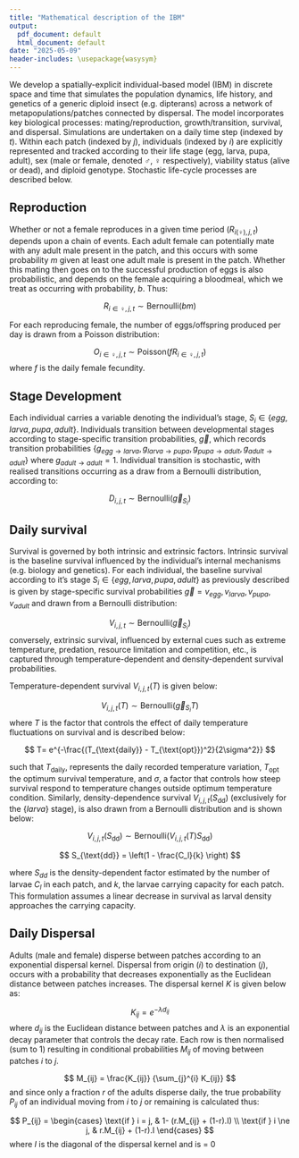 ```yaml
---
title: "Mathematical description of the IBM"
output:
  pdf_document: default
  html_document: default
date: "2025-05-09"
header-includes: \usepackage{wasysym}
---
```


We develop a spatially-explicit individual-based model (IBM) in discrete space and time that simulates the population dynamics, life history, and genetics of a generic diploid insect (e.g. dipterans) across a network of metapopulations/patches connected by dispersal. The model incorporates key biological processes: mating/reproduction, growth/transition, survival, and dispersal. Simulations are undertaken on a daily time step (indexed by $t$). Within each patch (indexed by $j$), individuals (indexed by $i$) are explicitly represented and tracked according to their life stage (egg, larva, pupa, adult), sex (male or female, denoted $\male$, $\female$ respectively), viability status (alive or dead), and diploid genotype. Stochastic life-cycle processes are described below.

## Reproduction

Whether or not a female reproduces in a given time period ($R_{i(\female), j, t}$) depends upon a chain of events.  Each adult female can potentially mate with any adult male present in the patch, and this occurs with some probability $m$ given at least one adult male is present in the patch.  Whether this mating then goes on to the successful production of eggs is also probabilistic, and depends on the female acquiring a bloodmeal, which we treat as occurring with probability, $b$.  Thus:

$$
R_{i \in \female,j,t} \sim \text{Bernoulli}(bm)
$$


For each reproducing female, the number of eggs/offspring produced per day is drawn from a Poisson distribution: 

$$
O_{i \in \female, j, t} \sim \text{Poisson}(f R_{i \in \female,j,t})
$$
where $f$ is the daily female fecundity.


## Stage Development

Each individual carries a variable denoting the individual's stage, $S_i \in \{egg, larva, pupa, adult\}$. Individuals transition between developmental stages according to stage-specific transition probabilities, $\vec{g}$, which records transition probabilities $\{g_{egg \rightarrow larva}, g_{larva \rightarrow pupa}, g_{pupa \rightarrow adult}, g_{adult \rightarrow adult}\}$ where $g_{adult \rightarrow adult} = 1$. Individual transition is stochastic, with realised transitions occurring as a draw from a Bernoulli distribution, according to:  

$$
D_{i,j,t} \sim\text{Bernoulli}(\vec{g}_{S_i})
$$

## Daily survival

Survival is governed by both intrinsic and extrinsic factors. Intrinsic survival is the baseline survival influenced by the individual's internal mechanisms (e.g. biology and genetics). For each individual, the baseline survival according to it's stage $S_i \in \{egg, larva, pupa, adult\}$ as previously described is given by stage-specific survival probabilities $\vec{g} = {v_{egg}, v_{larva}, v_{pupa}, v_{adult}}$ and drawn from a Bernoulli distribution: 

$$
V_{i,j,t} \sim\text{Bernoulli}(\vec{g}_{S_i})
$$
conversely, extrinsic survival, influenced by external cues such as extreme temperature, predation, resource limitation and competition, etc., is captured through temperature-dependent and density-dependent survival probabilities.  

Temperature-dependent survival $V_{i,j,t} (T)$ is given below:


$$
V_{i,j,t} (T) \sim\text{Bernoulli}(\vec{g}_{S_i} T)
$$
where $T$ is the factor that controls the effect of daily temperature fluctuations on survival and is described below:

$$
T= e^{-\frac{(T_{\text{daily}} - T_{\text{opt}})^2}{2\sigma^2}}
$$

such that $T_{\text{daily}}$, represents the daily recorded temperature variation, $T_{\text{opt}}$ the optimum survival temperature, and $\sigma$, a factor that controls how steep survival respond to temperature changes outside optimum temperature condition. Similarly, density-dependence survival $V_{i,j,t} (S_{\text{dd}})$ (exclusively for the $\{larva\}$ stage), is also drawn from a Bernoulli distribution and is shown below: 


$$
V_{i,j,t} (S_{\text{dd}}) \sim\text{Bernoulli} (V_{i,j,t} (T) S_{\text{dd}})
$$

$$
S_{\text{dd}} = \left(1 - \frac{C_l}{k} \right)
$$

where $S_{dd}$ is the density-dependent factor estimated by the number of larvae $C_l$ in each patch, and $k$, the larvae carrying capacity for each patch. This formulation assumes a linear decrease in survival as larval density approaches the carrying capacity. 


## Daily Dispersal 

Adults (male and female) disperse between patches according to an exponential dispersal kernel. Dispersal from origin ($i$) to destination ($j$), occurs with a probability that decreases exponentially as the Euclidean distance between patches increases. The dispersal kernel $K$ is given below as: 

$$
K_{ij} = e^{-\lambda d_{ij}}
$$
where $d_{ij}$ is the Euclidean distance between patches and $\lambda$ is an exponential decay parameter that controls the decay rate. Each row is then normalised (sum to 1) resulting in conditional probabilities $M_{ij}$ of moving between patches $i$ to $j$. 

$$
M_{ij} = \frac{K_{ij}} {\sum_{j}^{i} K_{ij}}
$$
and since only a fraction $r$ of the adults disperse daily, the true probability $P_{ij}$ of an individual moving from $i$ to $j$ or remaining is calculated thus:

$$
P_{ij} =
\begin{cases}
\text{if } i = j,  & 1- (r.M_{ij} + (1-r).I) \\
\text{if } i \ne j, & r.M_{ij} + (1-r).I  
\end{cases}
$$
where $I$ is the diagonal of the dispersal kernel and is = 0



